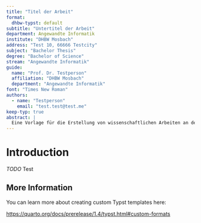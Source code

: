 ```yaml
---
title: "Titel der Arbeit"
format:
  dhbw-typst: default
subtitle: "Untertitel der Arbeit"
department: Angewandte Informatik
institute: "DHBW Mosbach"
address: "Test 10, 66666 Testcity"
subject: "Bachelor Thesis"
degree: "Bachelor of Science"
stream: "Angewandte Informatik"
guide:
  name: "Prof. Dr. Testperson"
  affiliation: "DHBW Mosbach"
  department: "Angewandte Informatik"
font: "Times New Roman"
authors:
  - name: "Testperson"
    email: "test.test@test.me"
keep-typ: true
abstract: |
  Eine Vorlage für die Erstellung von wissenschaftlichen Arbeiten an der DHBW Mosbach.
---
```


# Introduction

*TODO* Test

## More Information

You can learn more about creating custom Typst templates here:

<https://quarto.org/docs/prerelease/1.4/typst.html#custom-formats>

